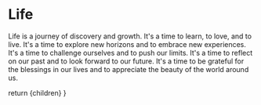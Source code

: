

# Life

Life is a journey of discovery and growth. It's a time to learn, to love, and to live. It's a time to explore new horizons and to embrace new experiences. It's a time to challenge ourselves and to push our limits. It's a time to reflect on our past and to look forward to our future. It's a time to be grateful for the blessings in our lives and to appreciate the beauty of the world around us.

  return <MdxLayout>{children}</MdxLayout>
}
